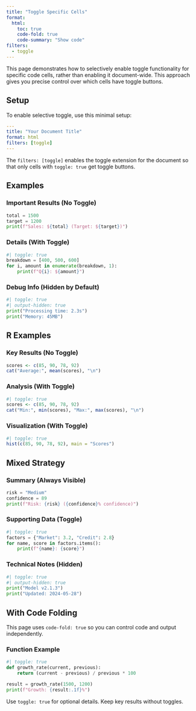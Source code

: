 ```yaml
---
title: "Toggle Specific Cells"
format: 
  html:
    toc: true
    code-fold: true
    code-summary: "Show code"
filters:
  - toggle
---
```


This page demonstrates how to selectively enable toggle functionality
for specific code cells, rather than enabling it document-wide. This 
approach gives you precise control over which cells have toggle buttons.

## Setup

To enable selective toggle, use this minimal setup:

```yaml
---
title: "Your Document Title"
format: html
filters: [toggle]
---
```

The `filters: [toggle]` enables the toggle extension for the document
so that only cells with `toggle: true` get toggle buttons.

## Examples

### Important Results (No Toggle)

```python
total = 1500
target = 1200
print(f"Sales: ${total} (Target: ${target})")
```

### Details (With Toggle)

```python
#| toggle: true
breakdown = [400, 500, 600]
for i, amount in enumerate(breakdown, 1):
    print(f"Q{i}: ${amount}")
```

### Debug Info (Hidden by Default)

```python
#| toggle: true
#| output-hidden: true
print("Processing time: 2.3s")
print("Memory: 45MB")
```

## R Examples

### Key Results (No Toggle)

```r
scores <- c(85, 90, 78, 92)
cat("Average:", mean(scores), "\n")
```

### Analysis (With Toggle)

```r
#| toggle: true
scores <- c(85, 90, 78, 92)
cat("Min:", min(scores), "Max:", max(scores), "\n")
```

### Visualization (With Toggle)

```r
#| toggle: true
hist(c(85, 90, 78, 92), main = "Scores")
```

## Mixed Strategy

### Summary (Always Visible)

```python
risk = "Medium"
confidence = 89
print(f"Risk: {risk} ({confidence}% confidence)")
```

### Supporting Data (Toggle)

```python
#| toggle: true
factors = {"Market": 3.2, "Credit": 2.8}
for name, score in factors.items():
    print(f"{name}: {score}")
```

### Technical Notes (Hidden)

```python
#| toggle: true
#| output-hidden: true
print("Model v2.1.3")
print("Updated: 2024-05-28")
```

## With Code Folding

This page uses `code-fold: true` so you can control code and output independently.

### Function Example

```python
#| toggle: true
def growth_rate(current, previous):
    return (current - previous) / previous * 100

result = growth_rate(1500, 1200)
print(f"Growth: {result:.1f}%")
```

Use `toggle: true` for optional details. Keep key results without toggles.